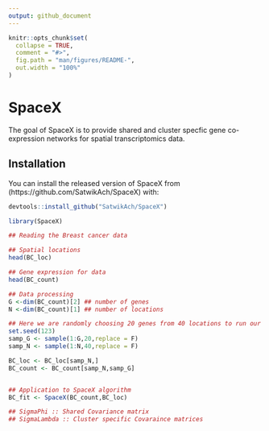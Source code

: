 ```yaml
---
output: github_document
---
```


<!-- README.md is generated from README.Rmd. Please edit that file -->

```r
knitr::opts_chunk$set(
  collapse = TRUE,
  comment = "#>",
  fig.path = "man/figures/README-",
  out.width = "100%"
)
```

# SpaceX

<!-- badges: start -->
<!-- badges: end -->

The goal of SpaceX is to provide shared and cluster specfic gene co-expression networks for spatial transcriptomics data.

## Installation

You can install the released version of SpaceX from (https://github.com/SatwikAch/SpaceX) with:

``` r
devtools::install_github("SatwikAch/SpaceX")
```


```r
library(SpaceX)
```

```r
## Reading the Breast cancer data

## Spatial locations
head(BC_loc)

## Gene expression for data
head(BC_count) 

## Data processing
G <-dim(BC_count)[2] ## number of genes
N <-dim(BC_count)[1] ## number of locations

## Here we are randomly choosing 20 genes from 40 locations to run our SpaceX algorithm.
set.seed(123)
samp_G <- sample(1:G,20,replace = F)
samp_N <- sample(1:N,40,replace = F)

BC_loc <- BC_loc[samp_N,]
BC_count <- BC_count[samp_N,samp_G]


## Application to SpaceX algorithm
BC_fit <- SpaceX(BC_count,BC_loc)

## SigmaPhi :: Shared Covariance matrix
## SigmaLambda :: Cluster specific Covaraince matrices

```

